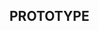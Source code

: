 ## PROTOTYPE
<CardGrid>
  <Card
    title= "Prototype"
    image= "/images/Prototipe1.png"
    external= {true}
    variant="image"
  />
  <Card
    title= "Prototype"
    image= "/images/Prototipe2.png"
    external= {true}
    variant="image"
  />
  <Card
    title= "Prototype"
    image= "/images/Prototipe3.png"
    external= {true}
    variant="image"
  />
  <Card
    title= "Prototype"
    image= "/images/Prototipe4.png"
    external= {true}
    variant="image"
  />
  <Card
    title= "Prototype"
    image= "/images/Prototipe5.png"
    external= {true}
    variant="image"
  />
</CardGrid>